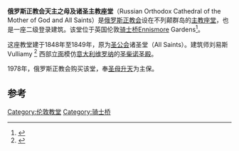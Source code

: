 {{Infobox religious building
| building_name=俄罗斯正教会圣母安息主教座堂
| image=Russian Orthodox Cathedral of the Dormition.JPG
| image_size=300px
| location={{Flagicon|ENG}} 英国伦敦
| geo={{coord|51.5006|-0.1693|type:landmark_region:GB|display=inline,title}}
| religious_affiliation=[[俄罗斯正教会|俄罗斯正教会]]
| website={{URL|http://www.sourozh.org/}}
}}
'''俄罗斯正教会天主之母及诸圣主教座堂'''（Russian Orthodox Cathedral of the Mother of God and All Saints）是[[俄罗斯正教会|俄罗斯正教会]]设在不列颠群岛的[[主教座堂|主教座堂]]，也是一座二级登录建筑。该堂位于英国伦敦[[骑士桥|骑士桥]]Ennismore Gardens<ref>{{cite web|url=http://www.sourozh.org/diocesan-administration/|title=Diocesan Administration - Diocese of Sourozh|publisher=|access-date=2016-04-17|archive-url=https://web.archive.org/web/20160518021419/http://www.sourozh.org/diocesan-administration/|archive-date=2016-05-18|dead-url=yes}}</ref>。

这座教堂建于1848年至1849年，原为[[圣公会|圣公会]]诸圣堂（All Saints）。建筑师刘易斯Vulliamy <ref name="English Heritage">{{cite web|title=RUSSIAN ORTHODOX PATRIARCHIAL CHURCH OF THE ASSUMPTION OF ALL SAINTS, ENNISMORE GARDENS SW7|url=http://list.english-heritage.org.uk/resultsingle.aspx?uid=1066842|publisher=English Heritage|accessdate=9 November 2013|archive-url=https://web.archive.org/web/20131223014702/http://list.english-heritage.org.uk/resultsingle.aspx?uid=1066842|archive-date=2013-12-23|dead-url=yes}}</ref> 西部[[立面|立面]]模仿[[意大利|意大利]][[维罗纳|维罗纳]]的[[圣柴诺圣殿|圣柴诺圣殿]]。

1978年，俄罗斯正教会购买该堂，奉[[圣母升天|圣母升天]]为主保。

==参考==
{{reflist}}
{{伦敦教堂}}
[[Category:伦敦教堂|Category:伦敦教堂]]
[[Category:骑士桥|Category:骑士桥]]